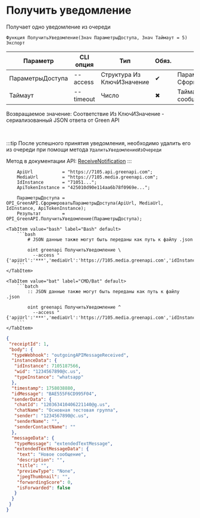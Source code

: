 ﻿---
sidebar_position: 1
description: Получить уведомление и другие функции для работы с Green API в Открытом пакете интеграций - бесплатной open-source библиотеке интеграций для 1С:Предприятие 8, OneScript и CLI
keywords: [1C, 1С, 1С:Предприятие, 1С:Предприятие 8.3, API, Интеграция, Сервисы, Обмен, OneScript, CLI, Green API]
---


# Получить уведомление
 Получает одно уведомление из очереди



`Функция ПолучитьУведомление(Знач ПараметрыДоступа, Знач Таймаут = 5) Экспорт`

  | Параметр | CLI опция | Тип | Обяз. | Назначение |
  |-|-|-|-|-|
  | ПараметрыДоступа | --access | Структура Из КлючИЗначение | &#x2714; | Параметры доступа. См. СформироватьПараметрыДоступа |
  | Таймаут | --timeout | Число | &#x2716; | Таймаут ожидания новых сообщений при пустой очереди |

  
  Возвращаемое значение:   Соответствие Из КлючИЗначение - сериализованный JSON ответа от Green API

<br/>

:::tip
После успешного принятия уведомления, необходимо удалить его из очереди при помощи метода `УдалитьУведомлениеИзОчереди`

Метод в документации API: [ReceiveNotification](https://green-api.com/docs/api/receiving/technology-http-api/ReceiveNotification/)
:::
<br/>



```bsl title="Пример использования для 1С:Предприятие/OneScript"
    ApiUrl           = "https://7105.api.greenapi.com";
    MediaUrl         = "https://7105.media.greenapi.com";
    IdInstance       = "71051...";
    ApiTokenInstance = "425010d90e114aa6b78f0969e...";

    ПараметрыДоступа = OPI_GreenAPI.СформироватьПараметрыДоступа(ApiUrl, MediaUrl, IdInstance, ApiTokenInstance);
    Результат        = OPI_GreenAPI.ПолучитьУведомление(ПараметрыДоступа);
```
    

 <Tabs>
  
    <TabItem value="bash" label="Bash" default>
        ```bash
            # JSON данные также могут быть переданы как путь к файлу .json
            
            oint greenapi ПолучитьУведомление \
              --access "{'apiUrl':'***','mediaUrl':'https://7105.media.greenapi.com','idInstance':'7105187566','apiTokenInstance':'***'}"
        ```
    </TabItem>
  
    <TabItem value="bat" label="CMD/Bat" default>
        ```batch
            :: JSON данные также могут быть переданы как путь к файлу .json
            
            oint greenapi ПолучитьУведомление ^
              --access "{'apiUrl':'***','mediaUrl':'https://7105.media.greenapi.com','idInstance':'7105187566','apiTokenInstance':'***'}"
        ```
    </TabItem>
</Tabs>


```json title="Результат"
{
 "receiptId": 1,
 "body": {
  "typeWebhook": "outgoingAPIMessageReceived",
  "instanceData": {
   "idInstance": 7105187566,
   "wid": "1234567890@c.us",
   "typeInstance": "whatsapp"
  },
  "timestamp": 1758038880,
  "idMessage": "BAE555F6CD995F04",
  "senderData": {
   "chatId": "120363410406221140@g.us",
   "chatName": "Основная тестовая группа",
   "sender": "1234567890@c.us",
   "senderName": "",
   "senderContactName": ""
  },
  "messageData": {
   "typeMessage": "extendedTextMessage",
   "extendedTextMessageData": {
    "text": "Новое сообщение",
    "description": "",
    "title": "",
    "previewType": "None",
    "jpegThumbnail": "",
    "forwardingScore": 0,
    "isForwarded": false
   }
  }
 }
}
```
